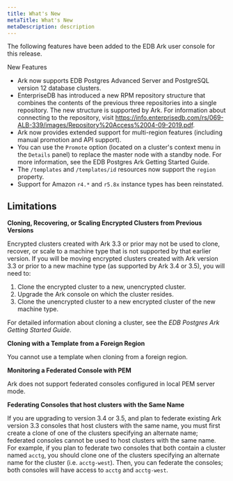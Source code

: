 ```yaml
---
title: What's New
metaTitle: What's New
metaDescription: description
---
```


The following features have been added to the EDB Ark user console for
this release.

<div class="index">

New Features

</div>

  - Ark now supports EDB Postgres Advanced Server and PostgreSQL version
    12 database clusters.
  - EnterpriseDB has introduced a new RPM repository structure that
    combines the contents of the previous three repositories into a
    single repository. The new structure is supported by Ark. For
    information about connecting to the repository, visit
    <https://info.enterprisedb.com/rs/069-ALB-339/images/Repository%20Access%2004-09-2019.pdf>.
  - Ark now provides extended support for multi-region features
    (including manual promotion and API support).
  - You can use the `Promote` option (located on a cluster's context
    menu in the `Details` panel) to replace the master node with a
    standby node. For more information, see the EDB Postgres Ark Getting
    Started Guide.
  - The `/templates` and `/templates/id` resources now support the
    `region` property.
  - Support for Amazon `r4.*` and `r5.8x` instance types has been
    reinstated.

## Limitations

**Cloning, Recovering, or Scaling Encrypted Clusters from Previous
Versions**

Encrypted clusters created with Ark 3.3 or prior may not be used to
clone, recover, or scale to a machine type that is not supported by that
earlier version. If you will be moving encrypted clusters created with
Ark version 3.3 or prior to a new machine type (as supported by Ark 3.4
or 3.5), you will need to:

1.  Clone the encrypted cluster to a new, unencrypted cluster.
2.  Upgrade the Ark console on which the cluster resides.
3.  Clone the unencrypted cluster to a new encrypted cluster of the new
    machine type.

For detailed information about cloning a cluster, see the *EDB Postgres
Ark Getting Started Guide*.

**Cloning with a Template from a Foreign Region**

You cannot use a template when cloning from a foreign region.

**Monitoring a Federated Console with PEM**

Ark does not support federated consoles configured in local PEM server
mode.

**Federating Consoles that host clusters with the Same Name**

If you are upgrading to version 3.4 or 3.5, and plan to federate
existing Ark version 3.3 consoles that host clusters with the same name,
you must first create a clone of one of the clusters specifying an
alternate name; federated consoles cannot be used to host clusters with
the same name. For example, if you plan to federate two consoles that
both contain a cluster named `acctg`, you should clone one of the
clusters specifying an alternate name for the cluster (i.e.
`acctg-west`). Then, you can federate the consoles; both consoles will
have access to `acctg` and `acctg-west`.
